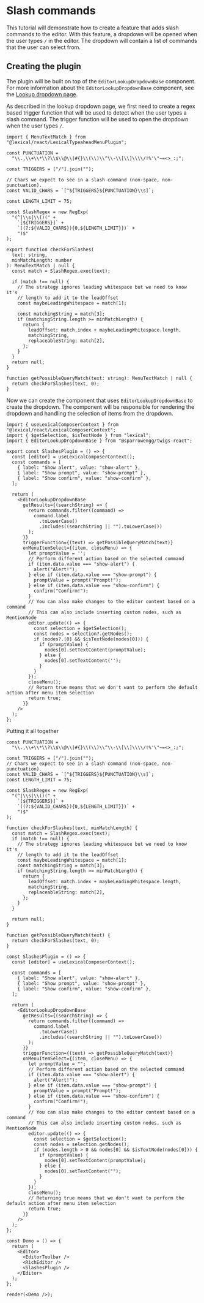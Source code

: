 # Slash commands

This tutorial will demonstrate how to create a feature that adds slash commands to the editor. With this feature, a dropdown will be opened when the user types `/` in the editor. The dropdown will contain a list of commands that the user can select from.

## Creating the plugin

The plugin will be built on top of the `EditorLookupDropdownBase` component. For more information about the `EditorLookupDropdownBase` component, see the [Lookup dropdown page](../helpers/base-dropdown.mdx).

As described in the lookup dropdown page, we first need to create a regex based trigger function that will be used to detect when the user types a slash command. The trigger function will be used to open the dropdown when the user types `/`.

```tsx
import { MenuTextMatch } from "@lexical/react/LexicalTypeaheadMenuPlugin";

const PUNCTUATION =
  "\\.,\\+\\*\\?\\$\\@\\|#{}\\(\\)\\^\\-\\[\\]\\\\/!%'\"~=<>_:;";

const TRIGGERS = ["/"].join("");

// Chars we expect to see in a slash command (non-space, non-punctuation).
const VALID_CHARS = `[^${TRIGGERS}${PUNCTUATION}\\s]`;

const LENGTH_LIMIT = 75;

const SlashRegex = new RegExp(
  "(^|\\s|\\()(" +
    `[${TRIGGERS}]` +
    `((?:${VALID_CHARS}){0,${LENGTH_LIMIT}})` +
    ")$"
);

export function checkForSlashes(
  text: string,
  minMatchLength: number
): MenuTextMatch | null {
  const match = SlashRegex.exec(text);

  if (match !== null) {
    // The strategy ignores leading whitespace but we need to know it's
    // length to add it to the leadOffset
    const maybeLeadingWhitespace = match[1];

    const matchingString = match[3];
    if (matchingString.length >= minMatchLength) {
      return {
        leadOffset: match.index + maybeLeadingWhitespace.length,
        matchingString,
        replaceableString: match[2],
      };
    }
  }
  return null;
}

function getPossibleQueryMatch(text: string): MenuTextMatch | null {
  return checkForSlashes(text, 0);
}
```

Now we can create the component that uses `EditorLookupDropdownBase` to create the dropdown. The component will be responsible for rendering the dropdown and handling the selection of items from the dropdown.

```tsx
import { useLexicalComposerContext } from "@lexical/react/LexicalComposerContext";
import { $getSelection, $isTextNode } from "lexical";
import { EditorLookupDropdownBase } from "@sparrowengg/twigs-react";

export const SlashesPlugin = () => {
  const [editor] = useLexicalComposerContext();
  const commands = [
    { label: "Show alert", value: "show-alert" },
    { label: "Show prompt", value: "show-prompt" },
    { label: "Show confirm", value: "show-confirm" },
  ];

  return (
    <EditorLookupDropdownBase
      getResults={(searchString) => {
        return commands.filter((command) =>
          command.label
            .toLowerCase()
            .includes((searchString || "").toLowerCase())
        );
      }}
      triggerFunction={(text) => getPossibleQueryMatch(text)}
      onMenuItemSelect={(item, closeMenu) => {
        let promptValue = '';
        // Perform different action based on the selected command
        if (item.data.value === "show-alert") {
          alert("Alert!");
        } else if (item.data.value === "show-prompt") {
          promptValue = prompt("Prompt!");
        } else if (item.data.value === "show-confirm") {
          confirm("Confirm!");
        }
        // You can also make changes to the editor content based on a command
        // This can also include inserting custom nodes, such as MentionNode
        editor.update(() => {
          const selection = $getSelection();
          const nodes = selection?.getNodes();
          if (nodes?.[0] && $isTextNode(nodes[0])) {
            if (promptValue) {
              nodes[0].setTextContent(promptValue);
            } else {
              nodes[0].setTextContent('');
            }
          }
        });
        closeMenu();
        // Return true means that we don't want to perform the default action after menu item selection
        return true;
      }}
    />
  );
};
```


Putting it all together

```tsx noInline live
const PUNCTUATION =
  "\\.,\\+\\*\\?\\$\\@\\|#{}\\(\\)\\^\\-\\[\\]\\\\/!%'\"~=<>_:;";

const TRIGGERS = ["/"].join("");
// Chars we expect to see in a slash command (non-space, non-punctuation).
const VALID_CHARS = `[^${TRIGGERS}${PUNCTUATION}\\s]`;
const LENGTH_LIMIT = 75;

const SlashRegex = new RegExp(
  "(^|\\s|\\()(" +
    `[${TRIGGERS}]` +
    `((?:${VALID_CHARS}){0,${LENGTH_LIMIT}})` +
    ")$"
);

function checkForSlashes(text, minMatchLength) {
  const match = SlashRegex.exec(text);
  if (match !== null) {
    // The strategy ignores leading whitespace but we need to know it's
    // length to add it to the leadOffset
    const maybeLeadingWhitespace = match[1];
    const matchingString = match[3];
    if (matchingString.length >= minMatchLength) {
      return {
        leadOffset: match.index + maybeLeadingWhitespace.length,
        matchingString,
        replaceableString: match[2],
      };
    }
  }

  return null;
}

function getPossibleQueryMatch(text) {
  return checkForSlashes(text, 0);
}

const SlashesPlugin = () => {
  const [editor] = useLexicalComposerContext();

  const commands = [
    { label: "Show alert", value: "show-alert" },
    { label: "Show prompt", value: "show-prompt" },
    { label: "Show confirm", value: "show-confirm" },
  ];

  return (
    <EditorLookupDropdownBase
      getResults={(searchString) => {
        return commands.filter((command) =>
          command.label
            .toLowerCase()
            .includes((searchString || "").toLowerCase())
        );
      }}
      triggerFunction={(text) => getPossibleQueryMatch(text)}
      onMenuItemSelect={(item, closeMenu) => {
        let promptValue = "";
        // Perform different action based on the selected command
        if (item.data.value === "show-alert") {
          alert("Alert!");
        } else if (item.data.value === "show-prompt") {
          promptValue = prompt("Prompt!");
        } else if (item.data.value === "show-confirm") {
          confirm("Confirm!");
        }
        // You can also make changes to the editor content based on a command
        // This can also include inserting custom nodes, such as MentionNode
        editor.update(() => {
          const selection = $getSelection();
          const nodes = selection.getNodes();
          if (nodes.length > 0 && nodes[0] && $isTextNode(nodes[0])) {
            if (promptValue) {
              nodes[0].setTextContent(promptValue);
            } else {
              nodes[0].setTextContent("");
            }
          }
        });
        closeMenu();
        // Returning true means that we don't want to perform the default action after menu item selection
        return true;
      }}
    />
  );
};

const Demo = () => {
  return (
    <Editor>
      <EditorToolbar />
      <RichEditor />
      <SlashesPlugin />
    </Editor>
  );
};

render(<Demo />);

```